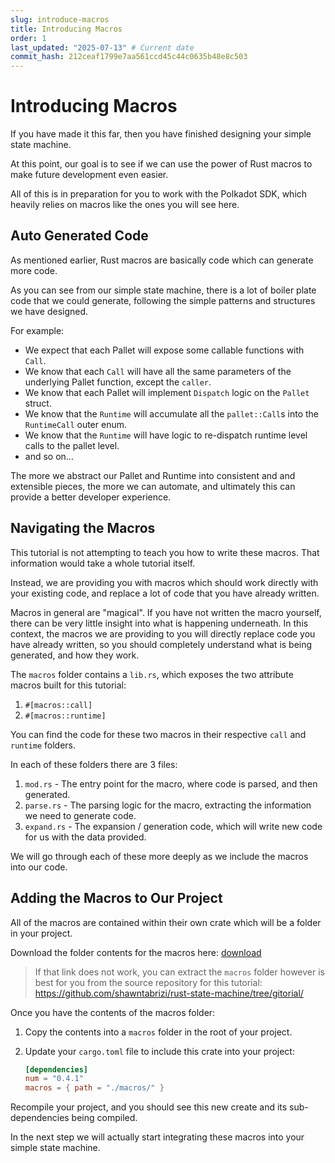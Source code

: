 ```yaml
---
slug: introduce-macros
title: Introducing Macros
order: 1
last_updated: "2025-07-13" # Current date
commit_hash: 212ceaf1799e7aa561ccd45c44c0635b48e8c503
---
```


# Introducing Macros

If you have made it this far, then you have finished designing your simple state machine.

At this point, our goal is to see if we can use the power of Rust macros to make future development even easier.

All of this is in preparation for you to work with the Polkadot SDK, which heavily relies on macros like the ones you will see here.

## Auto Generated Code

As mentioned earlier, Rust macros are basically code which can generate more code.

As you can see from our simple state machine, there is a lot of boiler plate code that we could generate, following the simple patterns and structures we have designed.

For example:

- We expect that each Pallet will expose some callable functions with `Call`.
- We know that each `Call` will have all the same parameters of the underlying Pallet function, except the `caller`.
- We know that each Pallet will implement `Dispatch` logic on the `Pallet` struct.
- We know that the `Runtime` will accumulate all the `pallet::Call`s into the `RuntimeCall` outer enum.
- We know that the `Runtime` will have logic to re-dispatch runtime level calls to the pallet level.
- and so on...

The more we abstract our Pallet and Runtime into consistent and and extensible pieces, the more we can automate, and ultimately this can provide a better developer experience.

## Navigating the Macros

This tutorial is not attempting to teach you how to write these macros. That information would take a whole tutorial itself.

Instead, we are providing you with macros which should work directly with your existing code, and replace a lot of code that you have already written.

Macros in general are "magical". If you have not written the macro yourself, there can be very little insight into what is happening underneath. In this context, the macros we are providing to you will directly replace code you have already written, so you should completely understand what is being generated, and how they work.

The `macros` folder contains a `lib.rs`, which exposes the two attribute macros built for this tutorial:

1. `#[macros::call]`
2. `#[macros::runtime]`

You can find the code for these two macros in their respective `call` and `runtime` folders.

In each of these folders there are 3 files:

1. `mod.rs` - The entry point for the macro, where code is parsed, and then generated.
2. `parse.rs` - The parsing logic for the macro, extracting the information we need to generate code.
3. `expand.rs` - The expansion / generation code, which will write new code for us with the data provided.

We will go through each of these more deeply as we include the macros into our code.

## Adding the Macros to Our Project

All of the macros are contained within their own crate which will be a folder in your project.

Download the folder contents for the macros here: [download](https://download-directory.github.io?url=https://github.com/shawntabrizi/rust-state-machine/tree/gitorial/macros)

> If that link does not work, you can extract the `macros` folder however is best for you from the source repository for this tutorial: https://github.com/shawntabrizi/rust-state-machine/tree/gitorial/

Once you have the contents of the macros folder:

1. Copy the contents into a `macros` folder in the root of your project.
2. Update your `cargo.toml` file to include this crate into your project:

   ```toml
   [dependencies]
   num = "0.4.1"
   macros = { path = "./macros/" }
   ```

Recompile your project, and you should see this new create and its sub-dependencies being compiled.

In the next step we will actually start integrating these macros into your simple state machine.
